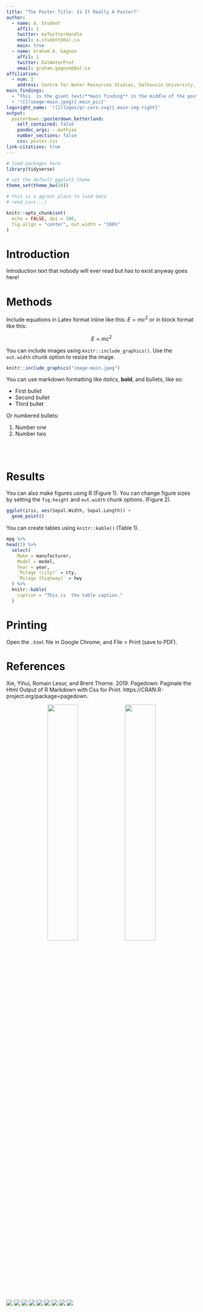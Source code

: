 ```yaml
---
title: "The Poster Title: Is It Really A Poster?"
author:
  - name: A. Student
    affil: 1
    twitter: myTwitterHandle
    email: a.student@dal.ca
    main: true
  - name: Graham A. Gagnon
    affil: 1
    twitter: DalWaterProf
    email: graham.gagnon@dal.ca
affiliation:
  - num: 1
    address: Centre for Water Resources Studies, Dalhousie University, Halifax, Nova Scotia, Canada
main_findings:
  - "This  is the giant text/**main finding** in the middle of the poster"
  - '![](image-main.jpeg){.main_pic}'
logoright_name: '![](logos/qr-cwrs.svg){.main-img-right}'
output: 
  posterdown::posterdown_betterland:
    self_contained: false
    pandoc_args: --mathjax
    number_sections: false
    css: poster.css
link-citations: true
---
```


```r
# load packages here
library(tidyverse)

# set the default ggplot2 theme
theme_set(theme_bw(10))

# this is a ggreat place to load data
# read_csv(...)

knitr::opts_chunk$set(
  echo = FALSE, dpi = 300,
  fig.align = "center", out.width = "100%"
)
```

# Introduction

Introduction text that nobody will ever read  but has to exist anyway goes here!

# Methods

Include equations in Latex format inline like this: $E = mc^2$ or in block format like this:

$$
E = mc^2
$$

You can include images using `knitr::include_graphics()`. Use the `out.width` chunk option to resize the image.

```r
knitr::include_graphics("image-main.jpeg")
```

You can use markdown formatting like *italics*, **bold**, and bullets, like so:

- First bullet
- Second bullet
- Third bullet

Or numbered bullets:

1. Number one
2. Number two

<br/> <!-- insert this as many times as needed until the "Results" is at the top of the next side -->
<br/>

# Results

You can also make figures using R (Figure 1). You can change figure sizes by setting  the `fig.height` and `out.width` chunk options. (Figure 2).

```r
ggplot(iris, aes(Sepal.Width, Sepal.Length)) +
  geom_point()
```

You can create tables using `knitr::kable()` (Table 1).

```r
mpg %>%
head(3) %>%
  select(
    Make = manufacturer, 
    Model = model, 
    Year = year, 
    `Milage (city)` = cty,
    `Milage (highway)` = hwy
  ) %>%
  knitr::kable(
    caption = "This is  the table caption."
  )
```

# Printing

Open the `.html` file in Google Chrome, and File > Print (save to PDF).

# References

Xie, Yihui, Romain Lesur, and Brent Thorne. 2019. Pagedown: Paginate the Html Output of R Markdown with Css for Print. https://CRAN.R-project.org/package=pagedown.

<!-- water studies/dal  logos -->
<div class="figure" style="text-align: center">
  <img src="logos/water-studies.png" style="width:40%; display: inline-block"/>
  <img src="logos/dalhousie.png" style="width:40%; display: inline-block"/>
</div>

<!-- partner logos --->

<div class="figure figure-partner">
  <img src="logos/nserc.png"/>
  <img src="logos/halifax-water.png"/>
  <img src="logos/cbrm-water-utility.png"/>
  <img src="logos/moncton.png"/>
  <img src="logos/agat.png"/>
  <img src="logos/mantech.png"/>
  <img src="logos/cbcl.png"/>
  <img src="logos/luminultra.png"/>
  <img src="logos/aquisense.png"/>
</div>
